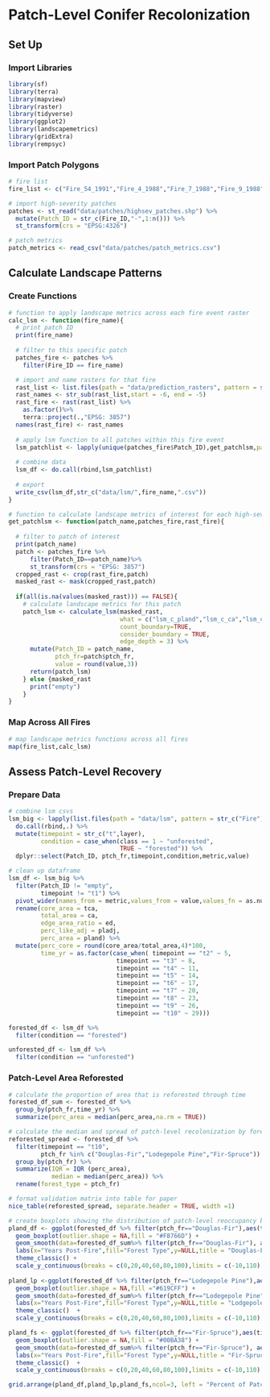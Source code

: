 # Patch-Level Conifer Recolonization

## Set Up

### Import Libraries

```r
library(sf)
library(terra)
library(mapview)
library(raster)
library(tidyverse)
library(ggplot2) 
library(landscapemetrics)
library(gridExtra)
library(rempsyc)
```

### Import Patch Polygons

```r
# fire list
fire_list <- c("Fire_54_1991","Fire_4_1988","Fire_7_1988","Fire_9_1988","Fire_10_1988","Fire_11_1988","Fire_12_1988","Fire_13_1988","Fire_14_1988","Fire_15_1988","Fire_16_1988","Fire_18_1988","Fire_19_1988","Fire_20_1988","Fire_22_1988","Fire_23_1988","Fire_25_1988","Fire_26_1988","Fire_28_1988","Fire_29_1988","Fire_31_1988","Fire_32_1989","Fire_33_1989","Fire_35_1989","Fire_38_1989","Fire_41_1989","Fire_42_1989","Fire_48_1990","Fire_49_1991","Fire_50_1991","Fire_51_1991","Fire_1_1988","Fire_2_1988","Fire_3_1988")

# import high-severity patches
patches <- st_read("data/patches/highsev_patches.shp") %>% 
  mutate(Patch_ID = str_c(Fire_ID,"-",1:n())) %>% 
  st_transform(crs = "EPSG:4326")

# patch metrics
patch_metrics <- read_csv("data/patches/patch_metrics.csv")
```

## Calculate Landscape Patterns

### Create Functions

```r
# function to apply landscape metrics across each fire event raster
calc_lsm <- function(fire_name){
  # print patch ID 
  print(fire_name)
  
  # filter to this specific patch
  patches_fire <- patches %>% 
    filter(Fire_ID == fire_name)

  # import and name rasters for that fire
  rast_list <- list.files(path = "data/prediction_rasters", pattern = str_c(fire_name,"_rf"), all.files=TRUE, full.names=TRUE)
  rast_names <- str_sub(rast_list,start = -6, end = -5)  
  rast_fire <- rast(rast_list) %>% 
    as.factor()%>% 
    terra::project(.,"EPSG: 3857")
  names(rast_fire) <- rast_names
  
  # apply lsm function to all patches within this fire event
  lsm_patchlist <- lapply(unique(patches_fire$Patch_ID),get_patchlsm,patches_fire=patches_fire,rast_fire=rast_fire)
  
  # combine data
  lsm_df <- do.call(rbind,lsm_patchlist)
  
  # export
  write_csv(lsm_df,str_c("data/lsm/",fire_name,".csv"))
}
```

```r
# function to calculate landscape metrics of interest for each high-severity burn patch
get_patchlsm <- function(patch_name,patches_fire,rast_fire){
  
  # filter to patch of interest
  print(patch_name)
  patch <- patches_fire %>% 
      filter(Patch_ID==patch_name)%>% 
      st_transform(crs = "EPSG: 3857")
  cropped_rast <- crop(rast_fire,patch)
  masked_rast <- mask(cropped_rast,patch)
  
  if(all(is.na(values(masked_rast))) == FALSE){
    # calculate landscape metrics for this patch
    patch_lsm <- calculate_lsm(masked_rast, 
                               what = c("lsm_c_pland","lsm_c_ca","lsm_c_tca","lsm_c_pladj","lsm_c_ed"),
                               count_boundary=TRUE,
                               consider_boundary = TRUE,
                               edge_depth = 3) %>% 
      mutate(Patch_ID = patch_name,
             ptch_fr=patch$ptch_fr,
             value = round(value,3)) 
      return(patch_lsm)
    } else {masked_rast
      print("empty")
    }
}
```

### Map Across All Fires

```r
# map landscape metrics functions across all fires
map(fire_list,calc_lsm)
```

## Assess Patch-Level Recovery

### Prepare Data
```r
# combine lsm csvs
lsm_big <- lapply(list.files(path = "data/lsm", pattern = str_c("Fire"), all.files=TRUE, full.names=TRUE),read_csv) %>% 
  do.call(rbind,.) %>% 
  mutate(timepoint = str_c("t",layer),
         condition = case_when(class == 1 ~ "unforested",
                               TRUE ~ "forested")) %>% 
  dplyr::select(Patch_ID, ptch_fr,timepoint,condition,metric,value)
```

```r
# clean up dataframe
lsm_df <- lsm_big %>% 
  filter(Patch_ID != "empty",
         timepoint != "t1") %>% 
  pivot_wider(names_from = metric,values_from = value,values_fn = as.numeric) %>% 
  rename(core_area = tca,
         total_area = ca,
         edge_area_ratio = ed, 
         perc_like_adj = pladj, 
         perc_area = pland) %>% 
  mutate(perc_core = round(core_area/total_area,4)*100,
         time_yr = as.factor(case_when( timepoint == "t2" ~ 5,
                              timepoint == "t3" ~ 8,
                              timepoint == "t4" ~ 11,
                              timepoint == "t5" ~ 14,
                              timepoint == "t6" ~ 17,
                              timepoint == "t7" ~ 20,
                              timepoint == "t8" ~ 23,
                              timepoint == "t9" ~ 26,
                              timepoint == "t10" ~ 29)))

forested_df <- lsm_df %>% 
  filter(condition == "forested")

unforested_df <- lsm_df %>% 
  filter(condition == "unforested")
```

### Patch-Level Area Reforested

```r
# calculate the proportion of area that is reforested through time
forested_df_sum <- forested_df %>% 
  group_by(ptch_fr,time_yr) %>% 
  summarize(perc_area = median(perc_area,na.rm = TRUE))
```

```r
# calculate the median and spread of patch-level recolonization by forest type
reforested_spread <- forested_df %>% 
  filter(timepoint == "t10",
         ptch_fr %in% c("Douglas-Fir","Lodegepole Pine","Fir-Spruce")) %>% 
  group_by(ptch_fr) %>% 
  summarize(IQR = IQR (perc_area),
            median = median(perc_area)) %>% 
  rename(forest_type = ptch_fr)

# format validation matrix into table for paper
nice_table(reforested_spread, separate.header = TRUE, width =1)
```

```r
# create boxplots showing the distribution of patch-level reoccupancy by forest type
pland_df <- ggplot(forested_df %>% filter(ptch_fr=="Douglas-Fir"),aes(time_yr,perc_area)) +
  geom_boxplot(outlier.shape = NA,fill = "#F8766D") +
  geom_smooth(data=forested_df_sum%>% filter(ptch_fr=="Douglas-Fir"), aes(as.numeric(time_yr),perc_area), linetype = "dashed",color = "black",na.rm = TRUE)+
  labs(x="Years Post-Fire",fill="Forest Type",y=NULL,title = "Douglas-Fir") +
  theme_classic() +
  scale_y_continuous(breaks = c(0,20,40,60,80,100),limits = c(-10,110))
  
pland_lp <-ggplot(forested_df %>% filter(ptch_fr=="Lodegepole Pine"),aes(time_yr,perc_area)) +
  geom_boxplot(outlier.shape = NA,fill ="#619CFF") +
  geom_smooth(data=forested_df_sum%>% filter(ptch_fr=="Lodegepole Pine"), aes(as.numeric(time_yr),perc_area,ymin =0,ymax=100), linetype = "dashed",color = "black",na.rm = TRUE) +
  labs(x="Years Post-Fire",fill="Forest Type",y=NULL,title = "Lodgepole Pine") +
  theme_classic()  +
  scale_y_continuous(breaks = c(0,20,40,60,80,100),limits = c(-10,110))

pland_fs <- ggplot(forested_df %>% filter(ptch_fr=="Fir-Spruce"),aes(time_yr,perc_area)) +
  geom_boxplot(outlier.shape = NA,fill = "#00BA38") +
  geom_smooth(data=forested_df_sum%>% filter(ptch_fr=="Fir-Spruce"), aes(as.numeric(time_yr),perc_area), linetype = "dashed",color = "black",na.rm = TRUE)+
  labs(x="Years Post-Fire",fill="Forest Type",y=NULL,title = "Fir-Spruce") + #title = "Fir-Spruce",y = "Percent of Patch Occupied by Conifers",
  theme_classic()  +
  scale_y_continuous(breaks = c(0,20,40,60,80,100),limits = c(-10,110))

grid.arrange(pland_df,pland_lp,pland_fs,ncol=3, left = "Percent of Patch Occupied by Conifers")
```

